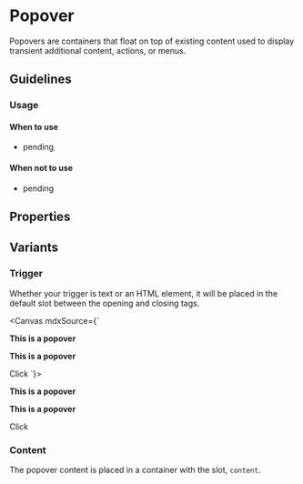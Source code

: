 

<Meta of={stories}
/>

# Popover

Popovers are containers that float on top of existing content used to display transient additional content, actions, or menus.

## Guidelines
### Usage
#### When to use
- pending

#### When not to use
- pending


## Properties

<ArgTypes of={stories} />

## Variants

### Trigger
Whether your trigger is text or an HTML element, it will be placed in the default slot between the opening and closing tags.

<Canvas mdxSource={`
<pds-popover has-arrow="true" placement="bottom-right" html-content="true">
  <div slot="content">
    <p><strong>This is a popover</strong></p>
    <p><strong>This is a popover</strong></p>
  </div>
  <pds-button variant="secondary">Click</pds-button>
</pds-popover>
`}>
  <pds-popover has-arrow="true" placement="bottom-start" html-content="true">
    <div slot="content">
      <p><strong>This is a popover</strong></p>
      <p><strong>This is a popover</strong></p>
    </div>
    <pds-button variant="secondary">Click</pds-button>
  </pds-popover>
</Canvas>

### Content
The popover content is placed in a container with the slot, `content`.
